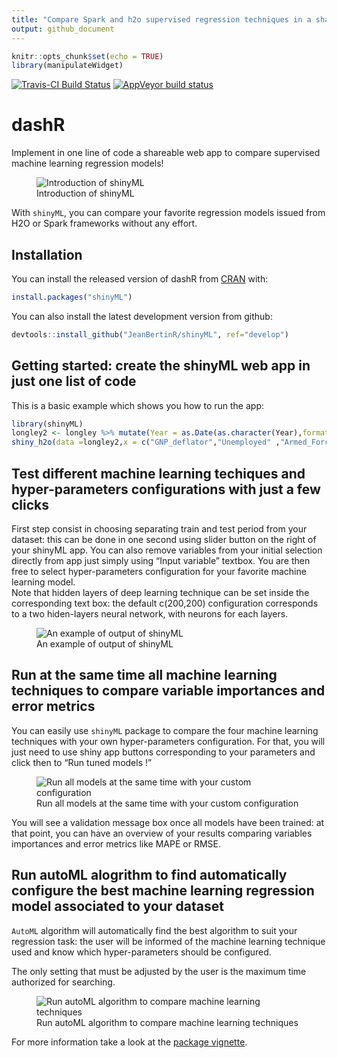 ```yaml
---
title: "Compare Spark and h2o supervised regression techniques in a shareable web app"
output: github_document
---
```



```r
knitr::opts_chunk$set(echo = TRUE)
library(manipulateWidget)
```

[![Travis-CI Build Status](https://travis-ci.org/JeanBertinR/shinyML.svg?branch=master)](https://travis-ci.org/JeanBertinR/shinyML)
[![AppVeyor build status](https://ci.appveyor.com/api/projects/status/github/JeanBertinR/shinyML?branch=master&svg=true)](https://ci.appveyor.com/project/JeanBertinR/shinyML)


# dashR

  Implement in one line of code a shareable web app to compare supervised machine learning regression models!

![Introduction of shinyML](vignettes/shinyML.png)
  
  With `shinyML`, you can compare your favorite regression models issued from H2O or Spark frameworks without any effort. 



## Installation

  You can install the released version of dashR from [CRAN](https://CRAN.R-project.org) with:

```r
install.packages("shinyML")
```

  You can also install the latest development version from github:

```r
devtools::install_github("JeanBertinR/shinyML", ref="develop")
```

## Getting started: create the shinyML web app in just one list of code

  This is a basic example which shows you how to run the app:

```r

library(shinyML)
longley2 <- longley %>% mutate(Year = as.Date(as.character(Year),format = "%Y"))
shiny_h2o(data =longley2,x = c("GNP_deflator","Unemployed" ,"Armed_Forces","Employed"),y = "GNP",date_column = "Year",share_app = TRUE,port = 3951)
```


## Test different machine learning techiques and hyper-parameters configurations with just a few clicks

  First step consist in choosing separating train and test period from your dataset: this can be done in one second using slider button on the right of your shinyML app. 
  You can also remove variables from your initial selection directly from app just simply using "Input variable" textbox. 
You are then free to select hyper-parameters configuration for your favorite machine learning model.  
Note that hidden layers of deep learning technique can be set inside the corresponding text box: the default c(200,200) configuration corresponds to a two hiden-layers neural network, with neurons for each layers. 

![An example of output of shinyML](vignettes/one_model.gif)


## Run at the same time all machine learning techniques to compare variable importances and error metrics 

  You can easily use `shinyML` package to compare the four machine learning techniques with your own hyper-parameters configuration. 
For that, you will just need to use shiny app buttons corresponding to your parameters and click then to "Run tuned models !"

![Run all models at the same time with your custom configuration](vignettes/all_models.gif)


  You will see a validation message box once all models have been trained: at that point, you can have an overview of your results comparing variables importances and error metrics like MAPE  or RMSE.

## Run autoML alogrithm to find automatically configure the best machine learning regression model associated to your dataset 

  `AutoML` algorithm will automatically find the best algorithm to suit your regression task: the user will be informed of the machine learning technique used and know which hyper-parameters should be configured. 

The only setting that must be adjusted by the user is the maximum time authorized for searching. 


![Run autoML algorithm to compare machine learning techniques](vignettes/auto_ML.gif)


For more information take a look at the [package vignette](vignettes/shinyML.Rmd).


